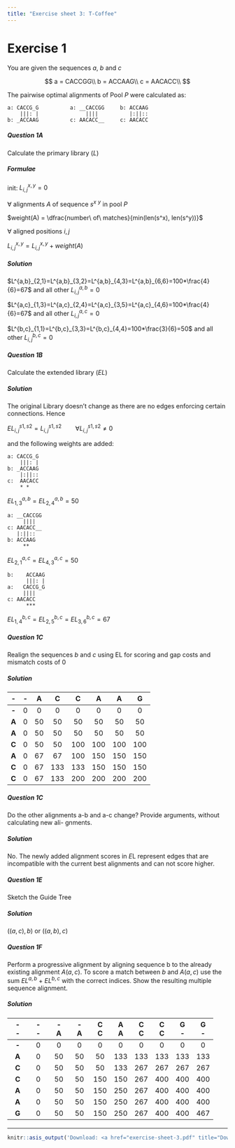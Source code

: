 ```yaml
---
title: "Exercise sheet 3: T-Coffee"
---
```


# Exercise 1

You are given the sequences $a$, $b$ and $c$

$$
a = CACCGG\\
b = ACCAAG\\
c = AACACC\\
$$

The pairwise optimal alignments of Pool $P$ were calculated as:

~~~
a: CACCG_G          a: __CACCGG     b: ACCAAG
    |||: |               ||||          |:||::
b: _ACCAAG          c: AACACC__     c: AACACC
~~~

#### {.tabset}

##### Question 1A

::: {.question data-latex=""}

Calculate the primary library ($L$)
:::


##### Formulae

::: {.answer data-latex=""}

init: $L^{x,y}_{i,j}=0$

$\forall$ alignments $A$ of sequence $s^x$ $^y$ in pool $P$

$weight(A) = \dfrac{number\ of\ matches}{min(len(s^x), len(s^y))}$

$\forall$ aligned positions $i,j$

$L^{x,y}_{i,j}=L^{x,y}_{i,j} + weight(A)$

:::


##### Solution

::: {.answer data-latex=""}

$L^{a,b}_{2,1}=L^{a,b}_{3,2}=L^{a,b}_{4,3}=L^{a,b}_{6,6}=100*\frac{4}{6}=67$ and all other $L^{a,b}_{i,j}=0$

$L^{a,c}_{1,3}=L^{a,c}_{2,4}=L^{a,c}_{3,5}=L^{a,c}_{4,6}=100*\frac{4}{6}=67$ and all other $L^{a,c}_{i,j}=0$

$L^{b,c}_{1,1}=L^{b,c}_{3,3}=L^{b,c}_{4,4}=100*\frac{3}{6}=50$ and all other $L^{b,c}_{i,j}=0$
:::
#### {-}

#### {.tabset}

##### Question 1B

::: {.question data-latex=""}

Calculate the extended library ($EL$)
:::

##### Solution

::: {.answer data-latex=""}

The original Library doesn't change as there are no edges enforcing certain connections. Hence

$EL^{s1,s2}_{i,j}=L^{s1,s2}_{i,j} \qquad \forall L^{s1,s2}_{i,j}\neq 0$

and the following weights are added:

~~~
a: CACCG_G     
    |||: |    
b: _ACCAAG   
    |:||::
c:  AACACC
    * *
~~~

$EL^{a,b}_{1,3}=EL^{a,b}_{2,4}=50$

~~~
a: __CACCGG     
     ||||       
c: AACACC__     
   |:||::
b: ACCAAG
     **
~~~

$EL^{a,c}_{2,1}=EL^{a,c}_{4,3}=50$


~~~
b:    ACCAAG
      |||: |    
a:   CACCG_G     
     |||| 
c: AACACC
      ***
~~~

$EL^{b,c}_{1,4}=EL^{b,c}_{2,5}=EL^{b,c}_{3,6}=67$

:::
#### {-}

#### {.tabset}

##### Question 1C


Realign the sequences $b$ and $c$ using EL for scoring and gap costs and mismatch costs of 0

##### Solution

::: {.answer data-latex=""}

| - | - | A  | C   | C   | A   | A   | G   |
|:---:|:---:|:---:|:---:|:---:|:---:|:---:|:---:|
| __-__ | 0 | 0  | 0   | 0   | 0   | 0   | 0   |
| __A__ | 0 | 50 | 50  | 50  | 50  | 50  | 50  |
| __A__ | 0 | 50 | 50  | 50  | 50  | 50  | 50  |
| __C__ | 0 | 50 | 50  | 100 | 100 | 100 | 100 |
| __A__ | 0 | 67 | 67  | 100 | 150 | 150 | 150 |
| __C__ | 0 | 67 | 133 | 133 | 150 | 150 | 150 |
| __C__ | 0 | 67 | 133 | 200 | 200 | 200 | 200 |

:::
#### {-}


#### {.tabset}

##### Question 1C

Do the other alignments a-b and a-c change? Provide arguments, without calculating new ali-
gnments.

##### Solution

No. The newly added alignment scores in $E$L represent edges that are incompatible with the
current best alignments and can not score higher.

#### {-}

#### {.tabset}


##### Question 1E

Sketch the Guide Tree

##### Solution

$((a,c),b)$  or $((a,b),c)$

#### {-}

#### {.tabset}

##### Question 1F

Perform a progressive alignment by aligning sequence b to the already existing alignment $A(a, c)$.
To score a match between $b$ and $A(a, c)$ use the sum $EL^{a,b}$ + $EL^{b,c}$ with the correct indices.
Show the resulting multiple sequence alignment.

##### Solution

| -<br />- | -<br />- | -<br />A  | -<br />A  | C<br />C   | A<br />A   | C<br />C   | C<br />C   | G<br />-   | G<br />-   |
|:---:|:---:|:---:|:---:|:---:|:---:|:---:|:---:|:---:|:---:|
| __-__ | 0 | 0  | 0  | 0   | 0   | 0   | 0   | 0   | 0   |
| __A__ | 0 | 50 | 50 | 50  | 133 | 133 | 133 | 133 | 133 |
| __C__ | 0 | 50 | 50 | 50  | 133 | 267 | 267 | 267 | 267 |
| __C__ | 0 | 50 | 50 | 150 | 150 | 267 | 400 | 400 | 400 |
| __A__ | 0 | 50 | 50 | 150 | 250 | 267 | 400 | 400 | 400 |
| __A__ | 0 | 50 | 50 | 150 | 250 | 267 | 400 | 400 | 400 |
| __G__ | 0 | 50 | 50 | 150 | 250 | 267 | 400 | 400 | 467 |

#### {-}

-------------------------------------------

```r
knitr::asis_output('Download: <a href="exercise-sheet-3.pdf" title="Download PDF Version">PDF Version</a> of this page.')
```
